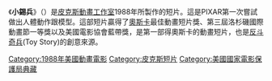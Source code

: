 {{unreferenced|time=2017-07-19T13:46:30+00:00}}
{{noteTA
|1=zh-hans:玩具总动员;zh-hk:反斗奇兵;zh-tw:玩具總動員;
|G1=Show
|G2=Pixar}}
《'''小錫兵'''》（{{lang-en|''Tin Toy''}}）是[[皮克斯動畫工作室|皮克斯動畫工作室]]1988年所製作的短片。這是PIXAR第一次嘗試做出人體動作跟模型。這部短片贏得了[[奧斯卡|奧斯卡]]最佳動畫短片獎、第三屆洛杉磯國際動畫節一等獎以及美國電影協會藍帶獎，是第一部得奧斯卡的動畫短片，也是[[反斗奇兵|反斗奇兵]](Toy Story)的創意來源。

{{皮克斯电影列表}}
{{奧斯卡最佳動畫短片獎}}
{{動漫小作品}}
{{DEFAULTSORT:Tin Toy}}

[[Category:1988年美國動畫電影|Category:1988年美國動畫電影]]
[[Category:皮克斯短片|Category:皮克斯短片]]
[[Category:美國國家電影保護局典藏|Category:美國國家電影保護局典藏]]